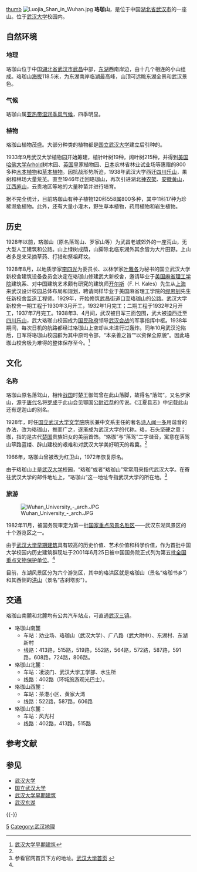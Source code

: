 {{not|洛伽山|補怛洛伽山}}
[[file:Luojiashan.JPG|thumb]]
[[File:Luojia_Shan_in_Wuhan.jpg|thumb]]
'''珞珈山'''，是位于中国[[湖北省|湖北省]][[武汉市|武汉市]]的一座山。位于[[武汉大学|武汉大学]]校园内。

==自然环境==
===地理===
珞珈山位于中国[[湖北省|湖北省]][[武汉市|武汉市]][[武昌|武昌]]中部，[[武汉东湖|东湖]]西南岸边，由十几个相连的小山组成。珞珈山[[海拔|海拔]]118.5米，为东湖南岸临湖最高峰，山顶可远眺东湖全景和武汉景色。

===气候===
珞珈山属[[亚热带湿润季风气候|亚热带湿润季风气候]]，四季明显。

===植物===
珞珈山植物茂盛。大部分种类的植物都是[[国立武汉大学|国立武汉大学]]建立后引种的。

1933年9月武汉大学植物园开始筹建，植针叶树19种，阔叶树215种，并得到[[美国|美国]][[哈佛大学|哈佛大学]]Arhold树木园、[[英国|英国]]皇家植物园、[[日本|日本]]农林省林业试业场等惠赠的800多种[[木本植物|木本植物]]和[[草本植物|草本植物]]。因抗战形势所迫，1938年武汉大学西迁[[四川|四川]][[乐山|乐山]]，果树和林场大量荒芜。直至1946年迁回珞珈山，再次引进湖北[[神农架|神农架]]、[[安徽|安徽]][[黄山|黄山]]，[[江西|江西]][[庐山|庐山]]，云贵地区等地的大量种苗并进行培育。

据不完全统计，目前珞珈山有种子植物120科558属800多种，其中11科17种为珍稀濒危植物。此外，还有大量小灌木，野生草本植物，药用植物和岩生植物。

==历史==
1928年以前，珞珈山（原名落驾山、罗家山等）为武昌老城郊外的一座荒山，无大型人工建筑和公路。山上绿树成荫，山脚除北临东湖外其余皆为大片田野。上山者多是来采摘草药、打猎和祭祖拜坟。

1928年8月，以地质学家[[李四光|李四光]]为委员长、以林学家[[叶雅各|叶雅各]]为秘书的国立武汉大学新校舍建筑设备委员会决定在珞珈山修建武大新校舍，邀请毕业于[[美国|美国]][[麻省理工学院|麻省理工学院]]建筑系、对中国建筑艺术颇有研究的建筑师[[开尔斯|开尔斯]]（F. H. Kales）先生从[[上海|上海]]来武汉设计校园总体布局和规划，聘请同样毕业于美国麻省理工学院的[[缪恩钊|缪恩钊]]先生任新校舍监造工程师。1929年，开始修筑武昌街道口至珞珈山的公路。武汉大学新校舍一期工程于1930年3月开工，1932年1月完工；二期工程于1932年2月开工，1937年7月完工。1938年3、4月间，武汉被日军三面包围，武大被迫西迁至[[四川|四川]][[乐山|乐山]]，武大珞珈山校园成为[[国民政府|国民政府]]领导[[武汉会战|武汉会战]]的军事指挥中枢。1938年期间，每次日机的航路都经过珞珈山上空却从未进行过轰炸。同年10月武汉沦陷后，日军将珞珈山校园辟为其中原司令部，“本亲善之旨”“以资保全原貌”。因此珞珈山校舍极为难得的整体保存至今。<ref name="truegood">[http://www.truegood.com.cn/show/news_whmd/1584 武汉大学早期建筑]{{Dead link|date=2019年11月 |bot=InternetArchiveBot |fix-attempted=yes }}</ref>

==文化==
===名称===
珞珈山原名落驾山，相传[[战国|战国]]时楚王御驾曾在此山落脚，故得名“落驾”。又名罗家山，源于[[唐代|唐代]]名将[[罗成|罗成]]于此山会见鄂国公[[尉迟恭|尉迟恭]]的传说。《江夏县志》中记载此山还有逻迦山的别名。

1928年，时任[[国立武汉大学|国立武汉大学]][[国立武汉大学文学院|文学院]]院长兼中文系主任的著名[[诗人|诗人]][[闻一多|闻一多]]用谐音的办法，改为珞珈山，推而广之，逐渐成为武汉大学的代称。珞，石头坚硬之意；珈，指的是古代[[楚国|楚国]]贵族妇女的美丽首饰。“珞珈”与“落驾”二字谐音，寓意在落驾山筚路蓝缕、辟山建校的艰难和对武汉大学美好明天的希冀。<ref name="truegood" />

1966年，珞珈山曾被改为红卫山，1972年恢复原名。

由于珞珈山上是[[武汉大学|武汉大学]]校园，“珞珈”或者“珞珈山”常常用来指代武汉大学。在寄往武汉大学的邮件地址上，“珞珈山”这一地址专指武汉大学的所在地。<ref>参看官网首页下方的地址。[http://www.whu.edu.cn 武汉大学首页] {{Wayback|url=http://www.whu.edu.cn/ |date=20110219134818 }}</ref>

===旅游===
[[File:Wuhan_University_-_arch.JPG|thumb]]

1982年11月，被国务院审定为第一批[[国家重点风景名胜区|国家重点风景名胜区]]——武汉东湖风景区的十个游览区之一。

由于[[武汉大学早期建筑|武汉大学早期建筑]]具有较高的历史价值、艺术价值和科学价值，作为首批中国大学校园内历史建筑群现址于2001年6月25日被中国国务院正式列为第五批[[全国重点文物保护单位|全国重点文物保护单位]]。<ref name="truegood" />

目前，东湖风景区分为六个游览区，其中的珞洪区就是珞珈山（景名“珞珈书乡”）和其西侧的[[洪山|洪山]]（景名“古刹塔影”）。

==交通==
珞珈山南麓和北麓均有公共汽车站点，可直通[[武汉三镇|武汉三镇]]。
*珞珈山南麓
**车站：劝业场、珞珈山（武汉大学）、广八路（武大附中）、东湖村、东湖新村
**线路：413路，515路，519路，552路，564路，572路，587路，591路，608路，724路，806路。
*珞珈山北麓：
**车站：凌波门、武汉大学工学部、水生所
**线路：402路（环城旅游观光巴士）。
*珞珈山西麓：
**车站：茶港小区、黄家大湾
**线路：522路，587路，606路
*珞珈山东麓：
**车站：风光村
**线路：402路，413路，515路

==参考文献==
{{Reflist|2}}

==参见==
*[[武汉大学|武汉大学]]
*[[国立武汉大学|国立武汉大学]]
*[[武汉大学早期建筑|武汉大学早期建筑]]
*[[武汉东湖|武汉东湖]]

{{-}}
{{武汉大学}}

[[Category:武汉大学景观|5]]
[[Category:武汉地理|Category:武汉地理]]